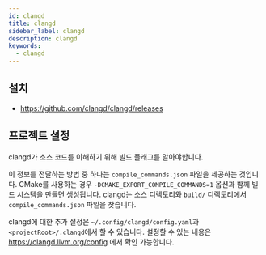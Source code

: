 ```yaml
---
id: clangd
title: clangd
sidebar_label: clangd
description: clangd
keywords:
  - clangd
---
```


## 설치

- https://github.com/clangd/clangd/releases

## 프로젝트 설정

clangd가 소스 코드를 이해하기 위해 빌드 플래그를 알아야합니다.

이 정보를 전달하는 방법 중 하나는 `compile_commands.json` 파일을 제공하는 것입니다. CMake를 사용하는 경우 `-DCMAKE_EXPORT_COMPILE_COMMANDS=1` 옵션과 함께 빌드 시스템을 만들면 생성됩니다. clangd는 소스 디렉토리와 `build/` 디렉토리에서 `compile_commands.json` 파일을 찾습니다.

clangd에 대한 추가 설정은 `~/.config/clangd/config.yaml`과 `<projectRoot>/.clangd`에서 할 수 있습니다. 설정할 수 있는 내용은 https://clangd.llvm.org/config 에서 확인 가능합니다.
